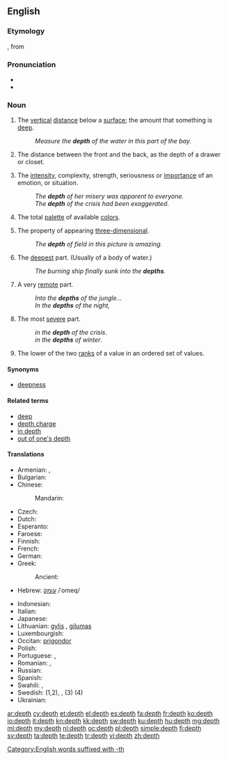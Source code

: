 ==English==

===Etymology===
{{etyl|enm|en}}, from {{etyl|ang|en}} {{term|deop||lang=ang}}

===Pronunciation===
* {{audio|en-us-depth.ogg|Audio (US)}}
* {{rhymes|ɛpθ}}

===Noun===
{{en-noun}}

# The [[vertical]] [[distance]] below a [[surface]]; the amount that something is [[deep]].
#: ''Measure the '''depth''' of the water in this part of the bay.''
# The distance between the front and the back, as the depth of a drawer or closet.
# {{figuratively}} The [[intensity]], complexity, strength, seriousness or [[importance]] of an emotion, or situation.
#: ''The '''depth''' of her misery was apparent to everyone.''
#: ''The '''depth''' of the crisis had been exaggerated.''
# {{computing|colors}} The total [[palette]] of available [[color]]s.
# {{arts|photography}} The property of appearing [[three-dimensional]].
#: ''The '''depth''' of field in this picture is amazing.''
# {{literary|usually plural}} The [[deepest]] part. (Usually of a body of water.)
#: ''The burning ship finally sunk into the '''depths'''.''
# {{literary|usually plural}} A very [[remote]] part.
#: ''Into the '''depths''' of the jungle...''
#: ''In the '''depths''' of the night,''
# The most [[severe]] part.
#: ''in the '''depth''' of the crisis''.
#: ''in the '''depths''' of winter''.
# {{statistics}} The lower of the two [[rank]]s of a value in an ordered set of values.
{{examples-right|width=40%|sense=statistics|examples=<TABLE ALIGN=RIGHT border="1" cellpadding="5" cellspacing="0">
<TR><TD></TD><TD COLSPAN="9">Ordered Batch of 9 Values</TD></TR>
<TR ALIGN=RIGHT><TD>Value</TD><TD>15</TD><TD>32</TD><TD>45</TD><TD>48</TD><TD>49</TD><TD>56</TD><TD>69</TD><TD>77</TD><TD>97</TD></TR>
<TR ALIGN=RIGHT><TD>'''Depth'''</TD><TD>1</TD><TD>2</TD><TD>3</TD><TD>4</TD><TD>5</TD><TD>4</TD><TD>3</TD><TD>2</TD><TD>1</TD></TR></TABLE>}}

====Synonyms====
* [[deepness]]

====Related terms====
* [[deep]]
* [[depth charge]]
* [[in depth]]
* [[out of one's depth]]

====Translations====
{{trans-top|vertical distance below a surface}}
* Armenian: {{t|hy|խորություն|tr=xorut’yun}},  {{t-|hy|խորք|tr=xork’}}
* Bulgarian: {{t+|bg|дълбочина|f}}
* Chinese:
*: Mandarin: {{t|zh|深度|tr=shēndù|sc=Hani}}
* Czech: {{t-|cs|hloubka|f}}
* Dutch: {{t+|nl|diepte|f}}
* Esperanto: {{t|eo|profundo}}
* Faroese: {{t|fo|dýpi|n}}
* Finnish: {{t+|fi|syvyys}}
* French: {{t+|fr|profondeur|f}}
* German: {{t+|de|Tiefe|f}}
* Greek: {{t+|el|βάθος|n|tr=vathos}}
*: Ancient: {{tø|grc|βυθὀς|sc=polytonic}}
* Hebrew: [[עומק]] /ʿomeq/ {{m}}
{{trans-mid}}
* Indonesian: {{t-|id|dalam|alt=kedalaman|xs=Indonesian}}
* Italian: {{t+|it|profondità|f}}
* Japanese: {{t|ja|深い|tr=ふかさ, fukasa|alt=深さ|sc=Jpan}}
* Lithuanian: [[gylis]] {{m}}, [[gilumas]] {{m}}
* Luxembourgish: {{t|lb|Déift|f}}
* Occitan: [[prigondor]] {{f}}
* Polish: {{t|pl|głębokość|f}}
* Portuguese: {{t+|pt|profundidade|f}}, {{t|pt|fundura|f}}
* Romanian: {{t|ro|adâncime}}, {{t|ro|profunzime}}
* Russian: {{t|ru|глубина|f|tr=glubiná|sc=Cyrl}}
* Spanish: {{t+|es|profundidad|f}}
* Swahili: {{t+|sw|kina|xs=Swahili}},  {{t+|sw|kiini|xs=Swahili}}
* Swedish: {{t+|sv|djup|n}} (1,2),  {{t|sv|vidd|c}}, (3) {{t|sv|färgdjup}} (4)
* Ukrainian: {{t|uk|глибина|f|tr=hlybyná|sc=Cyrl}}
{{trans-bottom}}

[[Category:English words suffixed with -th]]

[[ar:depth]]
[[cy:depth]]
[[et:depth]]
[[el:depth]]
[[es:depth]]
[[fa:depth]]
[[fr:depth]]
[[ko:depth]]
[[io:depth]]
[[it:depth]]
[[kn:depth]]
[[kk:depth]]
[[sw:depth]]
[[ku:depth]]
[[hu:depth]]
[[mg:depth]]
[[ml:depth]]
[[my:depth]]
[[nl:depth]]
[[oc:depth]]
[[pl:depth]]
[[simple:depth]]
[[fi:depth]]
[[sv:depth]]
[[ta:depth]]
[[te:depth]]
[[tr:depth]]
[[vi:depth]]
[[zh:depth]]